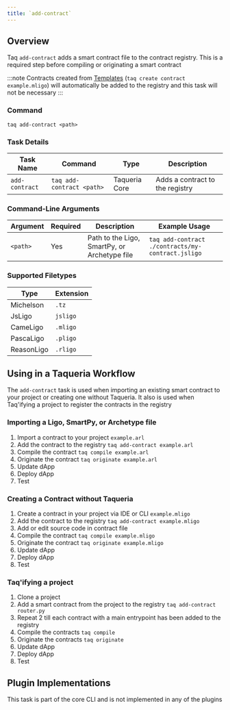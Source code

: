 ```yaml
---
title: `add-contract`
---
```


## Overview

Taq `add-contract` adds a smart contract file to the contract registry. This is a required step before compiling or originating a smart contract

:::note
Contracts created from [Templates](/docs/features/templates) (`taq create contract example.mligo`) will automatically be added to the registry and this task will not be necessary
:::


### Command

```shell
taq add-contract <path> 
```

### Task Details

| Task Name      | Command                       | Type           | Description                     | 
| -------------- | ----------------------------- | -------------- | ------------------------------- |
| `add-contract` | `taq add-contract <path> `    | Taqueria Core  | Adds a contract to the registry |

### Command-Line Arguments

| Argument       | Required | Description                                  | Example Usage                                     |
| -------------- | -------- | -------------------------------------------- | ------------------------------------------------- |
| `<path>`       | Yes      | Path to the Ligo, SmartPy, or Archetype file | `taq add-contract ./contracts/my-contract.jsligo` |

### Supported Filetypes

| Type             | Extension  |
| ---------------- | ---------- |
| Michelson        | `.tz`      |
| JsLigo           | `jsligo`   |
| CameLigo         | `.mligo`   |
| PascaLigo        | `.pligo`   |     
| ReasonLigo       | `.rligo`   |


## Using in a Taqueria Workflow

The `add-contract` task is used when importing an existing smart contract to your project or creating one without Taqueria.  It also is used when Taq'ifying a project to register the contracts in the registry

### Importing a Ligo, SmartPy, or Archetype file

1. Import a contract to your project `example.arl`
2. Add the contract to the registry `taq add-contract example.arl`
3. Compile the contract `taq compile example.arl`
4. Originate the contract `taq originate example.arl`
5. Update dApp
6. Deploy dApp
7. Test

### Creating a Contract without Taqueria 

1. Create a contract in your project via IDE or CLI `example.mligo`
2. Add the contract to the registry `taq add-contract example.mligo`
3. Add or edit source code in contract file
4. Compile the contract `taq compile example.mligo`
5. Originate the contract `taq originate example.mligo`
6. Update dApp
7. Deploy dApp
8. Test

### Taq'ifying a project

1. Clone a project
2. Add a smart contract from the project to the registry `taq add-contract router.py`
3. Repeat 2 till each contract with a main entrypoint has been added to the registry
4. Compile the contracts `taq compile`
5. Originate the contracts `taq originate`
6. Update dApp
7. Deploy dApp
8. Test



## Plugin Implementations

This task is part of the core CLI and is not implemented in any of the plugins
